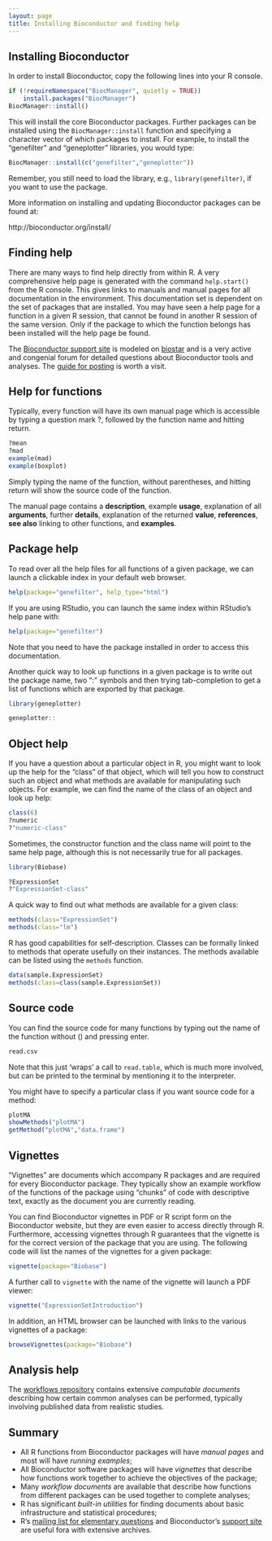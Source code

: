 ```yaml
---
layout: page
title: Installing Bioconductor and finding help
---
```


## Installing Bioconductor

In order to install Bioconductor, copy the following lines into your R console.

```r
if (!requireNamespace("BiocManager", quietly = TRUE))
    install.packages("BiocManager")
BiocManager::install()
```

This will install the core Bioconductor packages. Further packages can be installed using the `BiocManager::install` function and specifying a character vector of which packages to install. For example, to install the "genefilter" and "geneplotter" libraries, you would type:

```r
BiocManager::install(c("genefilter","geneplotter"))
```

Remember, you still need to load the library, e.g., `library(genefilter)`, if you want to use the package.

More information on installing and updating Bioconductor packages can be found at:

http://bioconductor.org/install/

## Finding help 

There are many ways to find help directly from within R. 
A very comprehensive help page is generated with the command `help.start()` from the
R console.  This gives links to manuals and manual pages for all documentation in the environment.
This documentation set is dependent on the set of packages that are installed.  You may
have seen a help page for a function in a given R session, that cannot be found in
another R session of the same version.  Only if the package to which the function belongs
has been installed will the help page be found.

The [Bioconductor support site](https://support.bioconductor.org/) is modeled on [biostar](https://github.com/ialbert/biostar-central) and is a very active and congenial forum for detailed questions about
Bioconductor tools and analyses.  The [guide for posting](http://www.bioconductor.org/help/support/posting-guide/)
is worth a visit.

## Help for functions

Typically, every function will have its own manual page which is accessible by typing a question mark ?, followed by the function name and hitting return.

```r
?mean
?mad
example(mad)
example(boxplot)
```

Simply typing the name of the function, without parentheses, and hitting return will show the source code of the function.

The manual page contains a **description**, example **usage**, explanation of all **arguments**, further **details**, explanation of the returned **value**, **references**, **see also** linking to other functions, and **examples**.

## Package help

To read over all the help files for all functions of a given package, we can launch a clickable index in your default web browser.

```r
help(package="genefilter", help_type="html")
```

If you are using RStudio, you can launch the same index within RStudio's help pane with:

```r
help(package="genefilter")
```

Note that you need to have the package installed in order to access this documentation.

Another quick way to look up functions in a given package is to write out the package name, two ":" symbols and then trying tab-completion to get a list of functions which are exported by that package.

```r
library(geneplotter)
```

```r
geneplotter::
```

## Object help

If you have a question about a particular object in R, you might want to look up the help for the "class" of that object, which will tell you how to construct such an object and what methods are available for manipulating such objects. For example, we can find the name of the class of an object and look up help:

```r
class(6)
?numeric
?"numeric-class"
```

Sometimes, the constructor function and the class name will point to the same help page, although this is not necessarily true for all packages.

```r
library(Biobase)
```

```r
?ExpressionSet
?"ExpressionSet-class"
```

A quick way to find out what methods are available for a given class:

```r
methods(class="ExpressionSet")
methods(class="lm")
```

R has good capabilities for self-description.  Classes can be formally linked to methods
that operate usefully on their instances.  The methods available can be
listed using the `methods` function.

```r
data(sample.ExpressionSet)
methods(class=class(sample.ExpressionSet))
```

## Source code

You can find the source code for many functions by typing out the name of the function without () and pressing enter.

```r
read.csv
```

Note that this just 'wraps' a call to `read.table`, which is much more involved, but can
be printed to the terminal by mentioning it to the interpreter.

You might have to specify a particular class if you want source code for a method:

```r
plotMA
showMethods("plotMA")
getMethod("plotMA","data.frame")
```

## Vignettes

"Vignettes" are documents which accompany R packages and are required for every Bioconductor package. They typically show an example workflow of the functions of the package using "chunks" of code with descriptive text, exactly as the document you are currently reading. 

You can find Bioconductor vignettes in PDF or R script form on the Bioconductor website, but they are even easier to access directly through R. Furthermore, accessing vignettes through R guarantees that the vignette is for the correct version of the package that you are using. The following code will list the names of the vignettes for a given package:

```r
vignette(package="Biobase")
```

A further call to `vignette` with the name of the vignette will launch a PDF viewer:

```r
vignette("ExpressionSetIntroduction")
```

In addition, an HTML browser can be launched with links to the various vignettes of a package:


```r
browseVignettes(package="Biobase")
```

## Analysis help

The [workflows repository](http://www.bioconductor.org/help/workflows/) 
contains extensive _computable documents_ describing how
certain common analyses can be performed, typically involving published
data from realistic studies.

## Summary

- All R functions from Bioconductor packages will have _manual pages_ and
most will have _running examples_;
- All Bioconductor software packages will have _vignettes_ that describe
how functions work together to achieve the objectives of the package;
- Many _workflow documents_ are available that describe how functions from
different packages can be used together to complete analyses;
- R has significant _built-in utilities_ for finding documents about basic infrastructure
and statistical procedures;
- R's [mailing list for elementary questions](https://stat.ethz.ch/mailman/listinfo/r-help)
and Bioconductor's [support site](https://support.bioconductor.org/) are useful fora
with extensive archives.